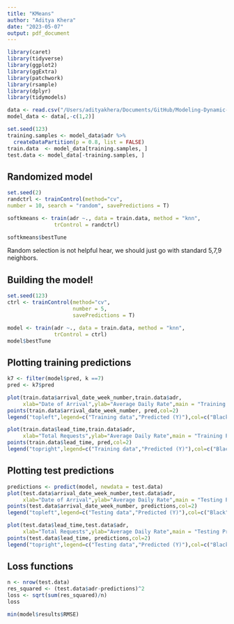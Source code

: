 ```yaml
---
title: "KMeans"
author: "Aditya Khera"
date: "2023-05-07"
output: pdf_document
---
```

```r
library(caret)
library(tidyverse)
library(ggplot2)
library(ggExtra)
library(patchwork)
library(rsample)
library(dplyr)
library(tidymodels)
```


```r
data <- read.csv("/Users/adityakhera/Documents/GitHub/Modeling-Dynamic-Pricing-in-US-Hotels/filtered_data.csv")
model_data <- data[,-c(1,2)]

set.seed(123)
training.samples <- model_data$adr %>%
  createDataPartition(p = 0.8, list = FALSE)
train.data  <- model_data[training.samples, ]
test.data <- model_data[-training.samples, ]

```

## Randomized model
```r
set.seed(2)
randctrl <- trainControl(method="cv",
number = 10, search = "random", savePredictions = T)

softkmeans <- train(adr ~., data = train.data, method = "knn",
               trControl = randctrl)

softkmeans$bestTune
```
Random selection is not helpful hear, we should just go with standard 5,7,9 neighbors.


## Building the model!
```r
set.seed(123)
ctrl <- trainControl(method="cv",
                     number = 5,
                     savePredictions = T)

model <- train(adr ~., data = train.data, method = "knn",
               trControl = ctrl)
model$bestTune
```

## Plotting training predictions
```r
k7 <- filter(model$pred, k ==7)
pred <- k7$pred

plot(train.data$arrival_date_week_number,train.data$adr,
     xlab="Date of Arrival",ylab="Average Daily Rate",main = "Training Predictions for Average Daily Rate Based on Arrival Week, k=7")
points(train.data$arrival_date_week_number, pred,col=2)
legend("topleft",legend=c("Training data","Predicted (Y)"),col=c("Black","Red"),pch=c(1,1))

plot(train.data$lead_time,train.data$adr,
     xlab="Total Requests",ylab="Average Daily Rate",main = "Training Predictions for Average Daily Rate Based on Total Requests, k=7")
points(train.data$lead_time, pred,col=2)
legend("topright",legend=c("Training data","Predicted (Y)"),col=c("Black","Red"),pch=c(1,1))

```

## Plotting test predictions
```r
predictions <- predict(model, newdata = test.data)
plot(test.data$arrival_date_week_number,test.data$adr,
     xlab="Date of Arrival",ylab="Average Daily Rate",main = "Testing Predictions for Average Daily Rate Based on Arrival Week, k=7")
points(test.data$arrival_date_week_number, predictions,col=2)
legend("topleft",legend=c("Testing data","Predicted (Y)"),col=c("Black","Red"),pch=c(1,1))

plot(test.data$lead_time,test.data$adr,
     xlab="Total Requests",ylab="Average Daily Rate",main = "Testing Predictions for Average Daily Rate Based on Total Requests, k=7")
points(test.data$lead_time, predictions,col=2)
legend("topright",legend=c("Testing data","Predicted (Y)"),col=c("Black","Red"),pch=c(1,1))


```

## Loss functions
```r
n <- nrow(test.data)
res_squared <- (test.data$adr-predictions)^2
loss <- sqrt(sum(res_squared)/n)
loss

min(model$results$RMSE)
```

